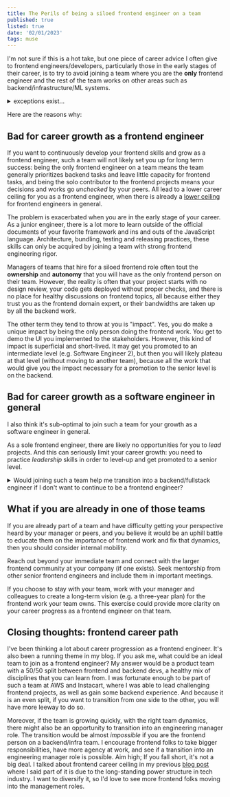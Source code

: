 ```yaml
---
title: The Perils of being a siloed frontend engineer on a team 
published: true
listed: true
date: '02/01/2023'
tags: muse
---
```



I'm not sure if this is a hot take, but one piece of career advice I often give to frontend engineers/developers, particularly those in the early stages of their career, is to try to avoid joining a team where you are the **only** frontend engineer and the rest of the team works on other areas such as backend/infrastructure/ML systems.

<details>
    <summary>exceptions exist…</summary>
    <p>Of course if this is the only job opportunity you've got, you don't even have other options.</p>
    <p>Or maybe the team is working on a problem space that you really care about, or simply it pays an ridiculous amount of money, by all means, go for it.</p>
</details>

Here are the reasons why:

## Bad for career growth as a frontend engineer

If you want to continuously develop your frontend skills and grow as a frontend engineer, such a team will not likely set you up for long term success: being the only frontend engineer on a team means the team generally prioritizes backend tasks and leave little capacity for frontend tasks, and being the solo contributor to the frontend projects means your decisions and works go *unchecked* by your peers. All lead to a lower career ceiling for you as a frontend engineer, when there is already a [lower ceiling](system-design-interviews#career-ceiling) for frontend engineers in general.

The problem is exacerbated when you are in the early stage of your career. As a junior engineer, there is a lot more to learn outside of the official documents of your favorite framework and ins and outs of the JavaScript language. Architecture, bundling, testing and releasing practices, these skills can only be acquired by joining a team with strong frontend engineering rigor.

Managers of teams that hire for a siloed frontend role often tout the **ownership** and **autonomy** that you will have as the only frontend person on their team. However, the reality is often that your project starts with no design review, your code gets deployed without proper checks, and there is no place for healthy discussions on frontend topics, all because either they trust you as the frontend domain expert, or their bandwidths are taken up by all the backend work.

The other term they tend to throw at you is "impact". Yes, you do make a unique impact by being the only person doing the frontend work. You get to demo the UI you implemented to the stakeholders. However, this kind of impact is superficial and short-lived. It may get you promoted to an intermediate level (e.g. Software Engineer 2), but then you will likely plateau at that level (without moving to another team), because all the work that would give you the impact necessary for a promotion to the senior level is on the backend.

## Bad for career growth as a software engineer in general

I also think it's sub-optimal to join such a team for your growth as a software engineer in general.

As a sole frontend engineer, there are likely no opportunities for you to *lead* projects. And this can seriously limit your career growth: you need to practice *leadership* skills in order to level-up and get promoted to a senior level.


<details>
    <summary>Would joining such a team help me transition into a backend/fullstack engineer if I don't want to continue to be a frontend engineer?</summary>
    <p>It is possible, but it could be harder than you expect. Let's say your team has nine backend engineers and one frontend engineer. Do you think at least **90%** of what the team owns is backend services? If not, then transitioning the only frontend engineer on the team into a backend or fullstack role can cause a bottleneck in the team's ability to ship frontend features, unless some of the backend engineers are willing to transition into frontend roles. Chances are the manager may not be very motivated to help you make the transition. And I have seen that lead to attribution to another team or company.</p>
</details>

## What if you are already in one of those teams
If you are already part of a team and have difficulty getting your perspective heard by your manager or peers, and you believe it would be an uphill battle to educate them on the importance of frontend work and fix that dynamics, then you should consider internal mobility.

Reach out beyond your immediate team and connect with the larger frontend community at your company (if one exists). Seek mentorship from other senior frontend engineers and include them in important meetings.

If you choose to stay with your team, work with your manager and colleagues to create a long-term vision (e.g. a three-year plan) for the frontend work your team owns. This exercise could provide more clarity on your career progress as a frontend engineer on that team.

## Closing thoughts: frontend career path


I've been thinking a lot about career progression as a frontend engineer. It's also been a running theme in my blog. If you ask me, what could be an ideal team to join as a frontend engineer? My answer would be a product team with a 50/50 split between frontend and backend devs, a healthy mix of disciplines that you can learn from. I was fortunate enough to be part of such a team at AWS and Instacart, where I was able to lead challenging frontend projects, as well as gain some backend experience. And because it is an even split, if you want to transition from one side to the other, you will have more leeway to do so. 

Moreover, if the team is growing quickly, with the right team dynamics, there might also be an opportunity to transition into an engineering manager role. The transition would be almost *impossible* if you are the frontend person on a backend/infra team. I encourage frontend folks to take bigger responsibilities, have more agency at work, and see if a transition into an engineering manager role is possible. Aim high; If you fall short, it's not a big deal. I talked about frontend career ceiling in my previous [blog post](system-design-interviews#career-ceiling) where I said part of it is due to the long-standing power structure in tech industry. I want to diversify it, so I'd love to see more frontend folks moving into the management roles.